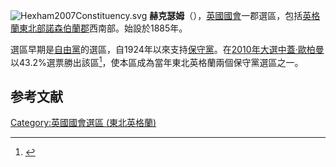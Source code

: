 [[File:Hexham2007Constituency.svg|right]]
'''赫克瑟姆'''（{{lang-en|Hexham}}），[[英國|英國]][[英國國會|國會]]一郡選區，包括[[英格蘭|英格蘭]][[東北英格蘭|東北部]][[諾森伯蘭郡|諾森伯蘭郡]]西南部。始設於1885年。

選區早期是[[英國自由黨|自由黨]]的選區，自1924年以來支持[[保守黨_(英國)|保守黨]]。在[[2010年英國大選|2010年大選中]][[蓋·歐柏曼|蓋·歐柏曼]]以43.2%選票勝出該區<ref name="">{{cite news
|publisher=[[英國廣播公司|英國廣播公司]]
|date=2010年5月7日
|title=Election 2010/Constituency/Hexham
|url=http://news.bbc.co.uk/1/shared/election2010/results/constituency/c19.stm
|accessdate=2010年6月21日
|archive-date=2017年9月4日
|archive-url=https://web.archive.org/web/20170904070401/http://news.bbc.co.uk/1/shared/election2010/results/constituency/c19.stm
|dead-url=no
}}</ref>，使本區成為當年東北英格蘭兩個保守黨選區之一。

==参考文献==
<div class="references-small">
<references></references>
</div>
{{英國國會選區 (東北英格蘭)}}
{{DEFAULTSORT:Hexham}}
[[Category:英國國會選區_(東北英格蘭)|Category:英國國會選區 (東北英格蘭)]]